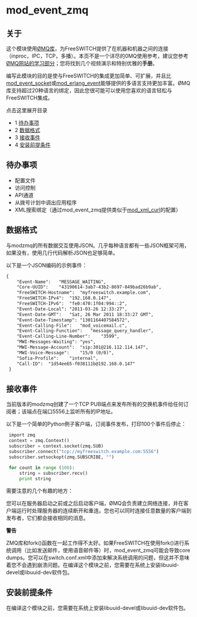 # mod_event_zmq 

## 关于

这个模块使用[ØMQ库](http://www.zeromq.org/)，为FreeSWITCH提供了在机器和机器之间的连接（inproc，IPC，TCP，多播）。本页不是一个详尽的0MQ使用参考，建议您参考[ØMQ网站的学习部分](http://www.zeromq.org/intro:read-the-manual)；您将找到几个视频演示和特别优雅的**手册**。

编写此模块的目的是使与FreeSWITCH的集成更加简单、可扩展，并且比[mod\_event\_socket](mod_event_socket_1048924.mdx#11-acl)或[mod\_erlang\_event](mod_erlang_event_1048926.mdx#api-)能够提供的多语言支持更加丰富。ØMQ库支持超过20种语言的绑定，因此您很可能可以使用您喜欢的语言轻松与FreeSWITCH集成。

点击这里展开目录

* 1 [待办事项](#to-do)
* 2 [数据格式](#data-format)
* 3 [接收事件](#receiving-events)
* 4 [安装前提条件](#installation-prerequisites)

## 待办事项

* 配置文件
* 访问控制
* API通道
* 从拨号计划中调出应用程序
* XML搜索绑定（通过mod\_event\_zmq提供类似于[mod\_xml\_curl](./mod_xml_curl_1049001.mdx)的配置）

## 数据格式

与modzmq的所有数据交互使用JSON。几乎每种语言都有一些JSON框架可用，如果没有，使用几行代码解析JSON也足够简单。

以下是一个JSON编码的示例事件：

```xml
{
 	"Event-Name":	"MESSAGE_WAITING",
 	"Core-UUID":	"43190614-3ab7-43b2-8697-849bad26b9ab",
 	"FreeSWITCH-Hostname":	"myfreeswitch.example.com",
 	"FreeSWITCH-IPv4":	"192.168.0.147",
 	"FreeSWITCH-IPv6":	"fe0:470:1f04:994::2",
 	"Event-Date-Local":	"2011-03-26 12:33:27",
 	"Event-Date-GMT":	"Sat, 26 Mar 2011 18:33:27 GMT",
 	"Event-Date-Timestamp":	"1301164407584572",
 	"Event-Calling-File":	"mod_voicemail.c",
 	"Event-Calling-Function":	"message_query_handler",
 	"Event-Calling-Line-Number":	"3599",
 	"MWI-Messages-Waiting":	"yes",
 	"MWI-Message-Account":	"sip:301@216.112.114.147",
 	"MWI-Voice-Message":	"15/0 (0/0)",
 	"Sofia-Profile":	"internal",
 	"Call-ID":	"1d54ee65-f038111b@192.168.0.147"
 }
```

## 接收事件

当前版本的modzmq创建了一个TCP PUB端点来发布所有的交换机事件给任何订阅者；该端点在端口5556上监听所有的IP地址。

以下是一个简单的Python例子客户端，订阅事件发布，打印100个事件后停止：

```py
 import zmq
 context = zmq.Context()
 subscriber = context.socket(zmq.SUB)
 subscriber.connect("tcp://myfreeswitch.example.com:5556")
 subscriber.setsockopt(zmq.SUBSCRIBE, "")
 
 for count in range (100):
     string = subscriber.recv()
     print string
```

需要注意的几个有趣的地方：

您可以在服务器启动之前或之后启动客户端，ØMQ会负责建立网络连接，并在客户端运行时处理服务器的连续断开和重连。您也可以同时连接任意数量的客户端到发布者，它们都会接收相同的消息。

**警告**

ZMQ库和fork()函数在一起工作得不太好。如果FreeSWITCH在使用fork()进行系统调用（比如发送邮件，使用语音邮件等）时，mod_event_zmq可能会导致core dumps。您可以在switch.conf.xml中添加<param name="threaded-system-exec" value="true"/>来解决系统调用的问题，但这并不意味着您不会遇到崩溃问题。在编译这个模块之前，您需要在系统上安装libuuid-devel或libuuid-dev软件包。

## 安装前提条件

在编译这个模块之前，您需要在系统上安装libuuid-devel或libuuid-dev软件包。